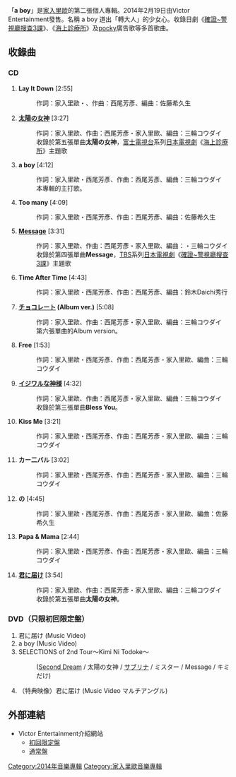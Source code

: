 {{unreferenced|time=2014-04-30T12:43:58+00:00}}
{{Album infobox | <!-- See Wikipedia:WikiProject_Albums -->
| Name            = a boy
| Type            = 專輯
| Cover           = 
| Alt             = 
| Artist          = [[家入里歐|家入里歐]]
| Released        = 2014年2月19日
| Recorded        = 
| Genre           = [[J-POP|J-POP]]、[[搖滾|搖滾]]
| Length          = 52分23秒
| Label           = [[Victor_Entertainment|Victor Entertainment]]
| Producer        = 
| Chart position  = * 週榜第4位<small>（[[Oricon公信榜|Oricon]]）</small>
* 每日3位<small>（Oricon）</small>
| Certification  = 
| Last album    = [[LEO_(家入里歐專輯)|LEO]]<br/>（2012年）
| This album    = '''a boy'''<br/>（2014年）
| Next album    = '''20'''<br/>（2015年）
| Misc = 
}}
「'''a boy'''」是[[家入里歐|家入里歐]]的第二張個人專輯。2014年2月19日由Victor Entertainment發售。名稱 a boy 道出「轉大人」的少女心。收錄日劇《[[確証#電視劇|確證~警視廳搜查3課]]》、《[[海上診療所|海上診療所]]》及[[pocky|pocky]]廣告歌等多首歌曲。

== 收錄曲 ==
=== CD ===
# '''Lay It Down''' [2:55]
#:作詞：家入里歐・{{link-ja|西尾芳彥|西尾芳彦}}、作曲：西尾芳彥、編曲：佐藤希久生
# '''[[太陽女神_(單曲)|太陽の女神]]''' [3:27]
#:作詞：家入里歐、作曲：西尾芳彥・家入里歐、編曲：三輪コウダイ
#:收錄於第五張單曲'''太陽の女神'''，[[富士電視台|富士電視台]]系列[[日本電視劇|日本電視劇]]《[[海上診療所|海上診療所]]》主題歌
# '''a boy''' [4:12]
#:作詞：家入里歐・西尾芳彥、作曲：西尾芳彥、編曲：三輪コウダイ
#:本專輯的主打歌。
# '''Too many''' [4:09]
#:作詞：家入里歐・西尾芳彥、作曲：西尾芳彥、編曲：佐藤希久生
# '''[[Message_(家入里歐單曲)|Message]]''' [3:31]
#:作詞：家入里歐、作曲：西尾芳彥・家入里歐、編曲：{{link-ja|鈴木Daichi秀行}}・三輪コウダイ
#:收錄於第四張單曲'''Message'''，[[TBS電視台|TBS]]系列[[日本電視劇|日本電視劇]]《[[確証#電視劇|確證~警視廳搜查3課]]》主題歌
# '''Time After Time''' [4:43]
#:作詞：家入里歐・西尾芳彥、作曲：西尾芳彥、編曲：鈴木Daichi秀行
# '''[[Chocolate_(家入里昂單曲)|チョコレート]] (Album ver.)''' [5:08]
#:作詞：家入里歐、作曲：西尾芳彥・家入里歐、編曲：三輪コウダイ
#:第六張單曲的Album version。
# '''Free''' [1:53]
#:作詞：家入里歐・西尾芳彥、作曲：西尾芳彥・家入里歐、編曲：三輪コウダイ
# '''[[Bless_You_(家入里昂單曲)|イジワルな神様]]''' [4:32]
#:作詞：家入里歐、作曲：西尾芳彥・家入里歐、編曲：三輪コウダイ
#: 收錄於第三張單曲'''Bless You'''。
# '''Kiss Me''' [3:21]
#:作詞：家入里歐・西尾芳彥、作曲：西尾芳彥・家入里歐、編曲：三輪コウダイ
# '''カー二バル''' [3:02]
#:作詞：家入里歐・西尾芳彥、作曲：西尾芳彥・家入里歐、編曲：三輪コウダイ
# '''{{ruby-ja|希望|きぼう}}の{{ruby-ja|地球|ほし}}''' [4:45]
#:作詞：家入里歐・西尾芳彥、作曲：西尾芳彥・家入里歐、編曲：佐藤希久生
# '''Papa & Mama''' [2:44]
#:作詞：家入里歐・西尾芳彥、作曲：西尾芳彥・家入里歐、編曲：三輪コウダイ
# '''[[太陽女神_(單曲)|君に届け]]''' [3:54]
#:作詞：家入里歐、作曲：西尾芳彥・家入里歐、編曲：三輪コウダイ
#:收錄於第五張單曲'''太陽の女神'''。

===DVD（只限初回限定盤）===
# 君に届け (Music Video)
# a boy (Music Video)
# SELECTIONS of 2nd Tour〜Kimi Ni Todoke〜
#: ([[LEO_(家入里歐專輯)|Second Dream]] / 太陽の女神 / [[薩布麗娜_(單曲)|サブリナ]] / ミスター / Message / キミだけ)
# （特典映像）君に届け (Music Video マルチアングル)

== 外部連結 ==
* Victor Entertainment介紹網站
** [https://www.jvcmusic.co.jp/-/Discography/A023686/VIZL-641.html 初回限定盤] {{Wayback|url=https://www.jvcmusic.co.jp/-/Discography/A023686/VIZL-641.html |date=20201001134356 }}
** [https://www.jvcmusic.co.jp/-/Discography/A023686/VICL-64121.html 通常盤] {{Wayback|url=https://www.jvcmusic.co.jp/-/Discography/A023686/VICL-64121.html |date=20200811045139 }}

{{家入里歐}}
[[Category:2014年音樂專輯|Category:2014年音樂專輯]]
[[Category:家入里歐音樂專輯|Category:家入里歐音樂專輯]]